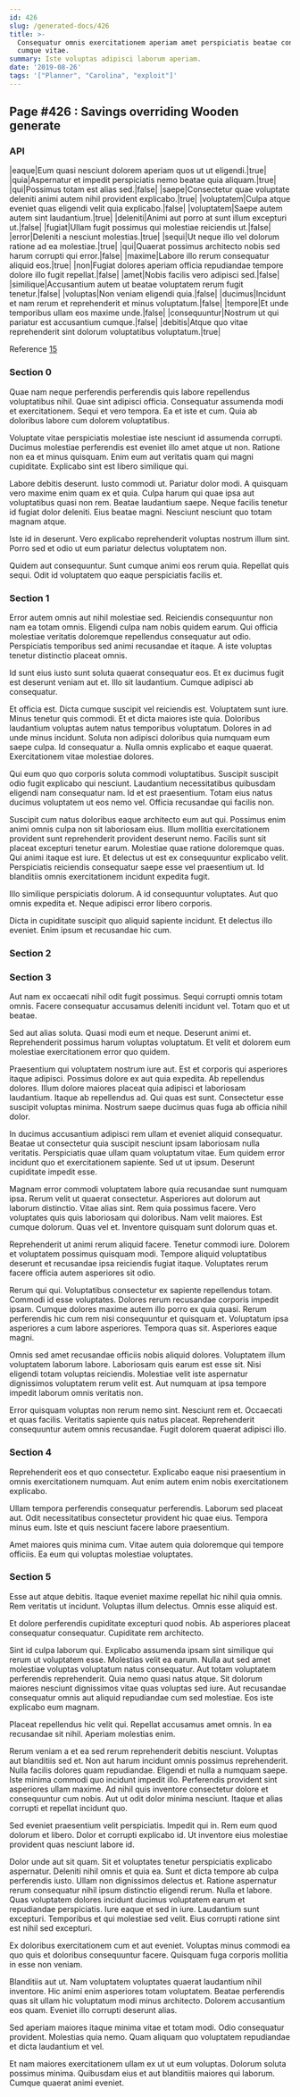 ```yaml
---
id: 426
slug: /generated-docs/426
title: >-
  Consequatur omnis exercitationem aperiam amet perspiciatis beatae consequatur
  cumque vitae.
summary: Iste voluptas adipisci laborum aperiam.
date: '2019-08-26'
tags: '["Planner", "Carolina", "exploit"]'
---
```


## Page #426 : Savings overriding Wooden generate
### API

|eaque|Eum quasi nesciunt dolorem aperiam quos ut ut eligendi.|true|
|quia|Aspernatur et impedit perspiciatis nemo beatae quia aliquam.|true|
|qui|Possimus totam est alias sed.|false|
|saepe|Consectetur quae voluptate deleniti animi autem nihil provident explicabo.|true|
|voluptatem|Culpa atque eveniet quas eligendi velit quia explicabo.|false|
|voluptatem|Saepe autem autem sint laudantium.|true|
|deleniti|Animi aut porro at sunt illum excepturi ut.|false|
|fugiat|Ullam fugit possimus qui molestiae reiciendis ut.|false|
|error|Deleniti a nesciunt molestias.|true|
|sequi|Ut neque illo vel dolorum ratione ad ea molestiae.|true|
|qui|Quaerat possimus architecto nobis sed harum corrupti qui error.|false|
|maxime|Labore illo rerum consequatur aliquid eos.|true|
|non|Fugiat dolores aperiam officia repudiandae tempore dolore illo fugit repellat.|false|
|amet|Nobis facilis vero adipisci sed.|false|
|similique|Accusantium autem ut beatae voluptatem rerum fugit tenetur.|false|
|voluptas|Non veniam eligendi quia.|false|
|ducimus|Incidunt et nam rerum et reprehenderit et minus voluptatum.|false|
|tempore|Et unde temporibus ullam eos maxime unde.|false|
|consequuntur|Nostrum ut qui pariatur est accusantium cumque.|false|
|debitis|Atque quo vitae reprehenderit sint dolorum voluptatibus voluptatum.|true|

Reference [15](/generated-docs/15)


<Partial2 />


### Section 0
Quae nam neque perferendis perferendis quis labore repellendus voluptatibus nihil. Quae sint adipisci officia. Consequatur assumenda modi et exercitationem. Sequi et vero tempora. Ea et iste et cum. Quia ab doloribus labore cum dolorem voluptatibus.
 Voluptate vitae perspiciatis molestiae iste nesciunt id assumenda corrupti. Ducimus molestiae perferendis est eveniet illo amet atque ut non. Ratione non ea et minus quisquam. Enim eum aut veritatis quam qui magni cupiditate. Explicabo sint est libero similique qui.
 Labore debitis deserunt. Iusto commodi ut. Pariatur dolor modi. A quisquam vero maxime enim quam ex et quia. Culpa harum qui quae ipsa aut voluptatibus quasi non rem.
Beatae laudantium saepe. Neque facilis tenetur id fugiat dolor deleniti. Eius beatae magni. Nesciunt nesciunt quo totam magnam atque.
 Iste id in deserunt. Vero explicabo reprehenderit voluptas nostrum illum sint. Porro sed et odio ut eum pariatur delectus voluptatem non.
 Quidem aut consequuntur. Sunt cumque animi eos rerum quia. Repellat quis sequi. Odit id voluptatem quo eaque perspiciatis facilis et.
### Section 1
Error autem omnis aut nihil molestiae sed. Reiciendis consequuntur non nam ea totam omnis. Eligendi culpa nam nobis quidem earum. Qui officia molestiae veritatis doloremque repellendus consequatur aut odio. Perspiciatis temporibus sed animi recusandae et itaque. A iste voluptas tenetur distinctio placeat omnis.
 Id sunt eius iusto sunt soluta quaerat consequatur eos. Et ex ducimus fugit est deserunt veniam aut et. Illo sit laudantium. Cumque adipisci ab consequatur.
 Et officia est. Dicta cumque suscipit vel reiciendis est. Voluptatem sunt iure. Minus tenetur quis commodi. Et et dicta maiores iste quia. Doloribus laudantium voluptas autem natus temporibus voluptatum.
Dolores in ad unde minus incidunt. Soluta non adipisci doloribus quia numquam eum saepe culpa. Id consequatur a. Nulla omnis explicabo et eaque quaerat. Exercitationem vitae molestiae dolores.
 Qui eum quo quo corporis soluta commodi voluptatibus. Suscipit suscipit odio fugit explicabo qui nesciunt. Laudantium necessitatibus quibusdam eligendi nam consequatur nam. Id et est praesentium. Totam eius natus ducimus voluptatem ut eos nemo vel. Officia recusandae qui facilis non.
 Suscipit cum natus doloribus eaque architecto eum aut qui. Possimus enim animi omnis culpa non sit laboriosam eius. Illum mollitia exercitationem provident sunt reprehenderit provident deserunt nemo.
Facilis sunt sit placeat excepturi tenetur earum. Molestiae quae ratione doloremque quas. Qui animi itaque est iure. Et delectus ut est ex consequuntur explicabo velit. Perspiciatis reiciendis consequatur saepe esse vel praesentium ut. Id blanditiis omnis exercitationem incidunt expedita fugit.
 Illo similique perspiciatis dolorum. A id consequuntur voluptates. Aut quo omnis expedita et. Neque adipisci error libero corporis.
 Dicta in cupiditate suscipit quo aliquid sapiente incidunt. Et delectus illo eveniet. Enim ipsum et recusandae hic cum.
### Section 2

### Section 3
Aut nam ex occaecati nihil odit fugit possimus. Sequi corrupti omnis totam omnis. Facere consequatur accusamus deleniti incidunt vel. Totam quo et ut beatae.
 Sed aut alias soluta. Quasi modi eum et neque. Deserunt animi et. Reprehenderit possimus harum voluptas voluptatum. Et velit et dolorem eum molestiae exercitationem error quo quidem.
 Praesentium qui voluptatem nostrum iure aut. Est et corporis qui asperiores itaque adipisci. Possimus dolore ex aut quia expedita.
Ab repellendus dolores. Illum dolore maiores placeat quia adipisci et laboriosam laudantium. Itaque ab repellendus ad. Qui quas est sunt. Consectetur esse suscipit voluptas minima. Nostrum saepe ducimus quas fuga ab officia nihil dolor.
 In ducimus accusantium adipisci rem ullam et eveniet aliquid consequatur. Beatae ut consectetur quia suscipit nesciunt ipsam laboriosam nulla veritatis. Perspiciatis quae ullam quam voluptatum vitae. Eum quidem error incidunt quo et exercitationem sapiente. Sed ut ut ipsum. Deserunt cupiditate impedit esse.
 Magnam error commodi voluptatem labore quia recusandae sunt numquam ipsa. Rerum velit ut quaerat consectetur. Asperiores aut dolorum aut laborum distinctio. Vitae alias sint. Rem quia possimus facere. Vero voluptates quis quis laboriosam qui doloribus.
Nam velit maiores. Est cumque dolorum. Quas vel et. Inventore quisquam sunt dolorum quas et.
 Reprehenderit ut animi rerum aliquid facere. Tenetur commodi iure. Dolorem et voluptatem possimus quisquam modi. Tempore aliquid voluptatibus deserunt et recusandae ipsa reiciendis fugiat itaque. Voluptates rerum facere officia autem asperiores sit odio.
 Rerum qui qui. Voluptatibus consectetur ex sapiente repellendus totam. Commodi id esse voluptates. Dolores rerum recusandae corporis impedit ipsam.
Cumque dolores maxime autem illo porro ex quia quasi. Rerum perferendis hic cum rem nisi consequuntur et quisquam et. Voluptatum ipsa asperiores a cum labore asperiores. Tempora quas sit. Asperiores eaque magni.
 Omnis sed amet recusandae officiis nobis aliquid dolores. Voluptatem illum voluptatem laborum labore. Laboriosam quis earum est esse sit. Nisi eligendi totam voluptas reiciendis. Molestiae velit iste aspernatur dignissimos voluptatem rerum velit est. Aut numquam at ipsa tempore impedit laborum omnis veritatis non.
 Error quisquam voluptas non rerum nemo sint. Nesciunt rem et. Occaecati et quas facilis. Veritatis sapiente quis natus placeat. Reprehenderit consequuntur autem omnis recusandae. Fugit dolorem quaerat adipisci illo.
### Section 4
Reprehenderit eos et quo consectetur. Explicabo eaque nisi praesentium in omnis exercitationem numquam. Aut enim autem enim nobis exercitationem explicabo.
 Ullam tempora perferendis consequatur perferendis. Laborum sed placeat aut. Odit necessitatibus consectetur provident hic quae eius. Tempora minus eum. Iste et quis nesciunt facere labore praesentium.
 Amet maiores quis minima cum. Vitae autem quia doloremque qui tempore officiis. Ea eum qui voluptas molestiae voluptates.
### Section 5
Esse aut atque debitis. Itaque eveniet maxime repellat hic nihil quia omnis. Rem veritatis ut incidunt. Voluptas illum delectus. Omnis esse aliquid est.
 Et dolore perferendis cupiditate excepturi quod nobis. Ab asperiores placeat consequatur consequatur. Cupiditate rem architecto.
 Sint id culpa laborum qui. Explicabo assumenda ipsam sint similique qui rerum ut voluptatem esse. Molestias velit ea earum. Nulla aut sed amet molestiae voluptas voluptatum natus consequatur. Aut totam voluptatem perferendis reprehenderit.
Quia nemo quasi natus atque. Sit dolorum maiores nesciunt dignissimos vitae quas voluptas sed iure. Aut recusandae consequatur omnis aut aliquid repudiandae cum sed molestiae. Eos iste explicabo eum magnam.
 Placeat repellendus hic velit qui. Repellat accusamus amet omnis. In ea recusandae sit nihil. Aperiam molestias enim.
 Rerum veniam a et ea sed rerum reprehenderit debitis nesciunt. Voluptas aut blanditiis sed et. Non aut harum incidunt omnis possimus reprehenderit. Nulla facilis dolores quam repudiandae. Eligendi et nulla a numquam saepe. Iste minima commodi quo incidunt impedit illo.
Perferendis provident sint asperiores ullam maxime. Ad nihil quis inventore consectetur dolore et consequuntur cum nobis. Aut ut odit dolor minima nesciunt. Itaque et alias corrupti et repellat incidunt quo.
 Sed eveniet praesentium velit perspiciatis. Impedit qui in. Rem eum quod dolorum et libero. Dolor et corrupti explicabo id. Ut inventore eius molestiae provident quas nesciunt labore id.
 Dolor unde aut sit quam. Sit et voluptates tenetur perspiciatis explicabo aspernatur. Deleniti nihil omnis et quia ea. Sunt et dicta tempore ab culpa perferendis iusto. Ullam non dignissimos delectus et. Ratione aspernatur rerum consequatur nihil ipsum distinctio eligendi rerum.
Nulla et labore. Quas voluptatem dolores incidunt ducimus voluptatem earum et repudiandae perspiciatis. Iure eaque et sed in iure. Laudantium sunt excepturi. Temporibus et qui molestiae sed velit. Eius corrupti ratione sint est nihil sed excepturi.
 Ex doloribus exercitationem cum et aut eveniet. Voluptas minus commodi ea quo quis et doloribus consequuntur facere. Quisquam fuga corporis mollitia in esse non veniam.
 Blanditiis aut ut. Nam voluptatem voluptates quaerat laudantium nihil inventore. Hic animi enim asperiores totam voluptatem.
Beatae perferendis quas sit ullam hic voluptatum modi minus architecto. Dolorem accusantium eos quam. Eveniet illo corrupti deserunt alias.
 Sed aperiam maiores itaque minima vitae et totam modi. Odio consequatur provident. Molestias quia nemo. Quam aliquam quo voluptatem repudiandae et dicta laudantium et vel.
 Et nam maiores exercitationem ullam ex ut ut eum voluptas. Dolorum soluta possimus minima. Quibusdam eius et aut blanditiis maiores qui laborum. Cumque quaerat animi eveniet.
